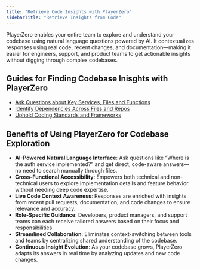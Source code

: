 ```yaml
---
title: "Retrieve Code Insights with PlayerZero"
sidebarTitle: "Retrieve Insights from Code"
---
```


PlayerZero enables your entire team to explore and understand your codebase using natural language questions powered by AI. It contextualizes responses using real code, recent changes, and documentation—making it easier for engineers, support, and product teams to get actionable insights without digging through complex codebases.

## Guides for Finding Codebase Inisghts with PlayerZero
- [Ask Questions about Key Services, Files and Functions](/use-cases/retrieve-insights-from-code/retrieve-insights-from-code-UC1)
- [Identify Dependencies Across Files and Repos](/use-cases/retrieve-insights-from-code/retrieve-insights-from-code-UC2)
- [Uphold Coding Standards and Frameworks](/use-cases/retrieve-insights-from-code/retrieve-insights-from-code-UC3)

## Benefits of Using PlayerZero for Codebase Exploration
- **AI-Powered Natural Language Interface**: Ask questions like “Where is the auth service implemented?” and get direct, code-aware answers—no need to search manually through files.
- **Cross-Functional Accessibility**: Empowers both technical and non-technical users to explore implementation details and feature behavior without needing deep code expertise.
- **Live Code Context Awareness**: Responses are enriched with insights from recent pull requests, documentation, and code changes to ensure relevance and accuracy.
- **Role-Specific Guidance**: Developers, product managers, and support teams can each receive tailored answers based on their focus and responsibilities.
- **Streamlined Collaboration**: Eliminates context-switching between tools and teams by centralizing shared understanding of the codebase.
- **Continuous Insight Evolution**: As your codebase grows, PlayerZero adapts its answers in real time by analyzing updates and new code changes.

